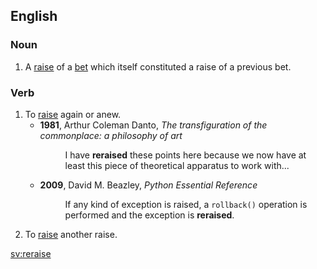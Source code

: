 ==English==

===Noun===
{{en-noun}}

# {{context|poker|lang=en}} A [[raise]] of a [[bet]] which itself constituted a raise of a previous bet.

===Verb===
{{en-verb|reraises|reraising|reraised}}

# To [[raise]] again or anew.
#* '''1981''', Arthur Coleman Danto, ''The transfiguration of the commonplace: a philosophy of art''
#*: I have '''reraised''' these points here because we now have at least this piece of theoretical apparatus to work with...
#* '''2009''', David M. Beazley, ''Python Essential Reference''
#*: If any kind of exception is raised, a <code>rollback()</code> operation is performed and the exception is '''reraised'''.
# {{context|poker|lang=en}} To [[raise]] another raise.

[[sv:reraise]]